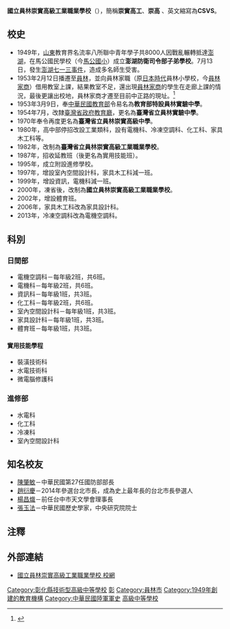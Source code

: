 {{Infobox school
| name = 國立員林崇實高級工業職業學校
| coordinates = {{Coord|23.9611258|120.5748453|display=inline,title}}
| address = 51042 彰化縣員林市育英路103號
| district = {{ROC}}[[彰化縣|彰化縣]][[員林市|員林市]]
| type = [[技術型高級中等學校|技術型高級中等學校]]
| other_name = National Yuanlin ChungShih Industrial Vocational High School
| number = 04-8347106
| fax = 04-8341014
| established = 1949年 澎湖防衛司令部子弟學校
| principal = 吳貽誠
| pushpin_map = Taiwan Changhua
| website = http://www.csvs.chc.edu.tw/
| campus_size = 47646.05 平方公尺
| image = File:國立員林崇實高級工業職業學校校徽.gif
| caption = 國立員林崇實高級工業職業學校校徽
}}

'''國立員林崇實高級工業職業學校'''（{{Lang-en|National Yuanlin ChungShih Industrial Vocational High School}}），簡稱'''崇實高工'''、'''崇高''' 、英文縮寫為'''CSVS'''。

==校史==
* 1949年，[[山東|山東]]教育界名流率八所聯中青年學子共8000人因戰亂輾轉抵達[[澎湖縣|澎湖]]，在馬公國民學校（今[[澎湖縣馬公市馬公國民小學|馬公國小]]）成立'''澎湖防衛司令部子弟學校'''。7月13日，發生[[澎湖七一三事件|澎湖七一三事件]]，造成多名師生受害。
* 1953年2月12日播遷至[[員林鎮|員林]]，並向員林家職（原[[日本時代|日本時代]]員林小學校，今[[員林家商|員林家商]]）借用教室上課，結果教室不足，還出現[[員林家商|員林家商]]的學生在走廊上課的情況，最後更讓出校地，員林家商才遷至目前中正路的現址。<ref>{{cite news |url=http://news.ltn.com.tw/news/local/paper/565916 |title=員家迎60載 老照片訴說光陰的故事 |publisher=[[自由時報|自由時報]] |author=阮怡瑜 |date=2012年3月6日 |accessdate=2012-03-06 |archive-date=2019-05-17 |archive-url=https://web.archive.org/web/20190517042311/https://news.ltn.com.tw/news/local/paper/565916 |dead-url=no }}</ref>
* 1953年3月9日，奉[[中華民國教育部|中華民國教育部]]令易名為'''教育部特設員林實驗中學'''。
* 1954年7月，改隸[[臺灣省政府教育廳|臺灣省政府教育廳]]，更名為'''臺灣省立員林實驗中學'''。
* 1970年奉令再度更名為'''臺灣省立員林崇實高級中學'''。
* 1980年，高中部停招改設工業類科，設有電機科、冷凍空調科、化工科、家具木工科等。
* 1982年，改制為'''臺灣省立員林崇實高級工業職業學校'''。
* 1987年，招收延教班（後更名為實用技能班）。
* 1995年，成立附設進修學校。
* 1997年，增設室內空間設計科，家具木工科減一班。
* 1999年，增設資訊，電機科減一班。
* 2000年，凍省後，改制為'''國立員林崇實高級工業職業學校'''。
* 2002年，增設體育班。
* 2006年，家具木工科改為家具設計科。
* 2013年，冷凍空調科改為電機空調科。

==科別==
===日間部===
* 電機空調科－每年級2班，共6班。
* 電機科－每年級2班，共6班。
* 資訊科－每年級1班，共3班。
* 化工科－每年級2班，共6班。
* 室內空間設計科－每年級1班，共3班。
* 家具設計科－每年級1班，共3班。
* 體育班－每年級1班，共3班。
====實用技能學程====
* 裝潢技術科
* 水電技術科
* 微電腦修護科

===進修部===
* 水電科
* 化工科
* 冷凍科
* 室內空間設計科

==知名校友==
*[[陳肇敏|陳肇敏]]－中華民國第27任國防部部長
*[[趙衍慶|趙衍慶]]－2014年參選台北市長，成為史上最年長的台北市長參選人
*[[杨昌炽|楊昌熾]]－前任台中市天文學會理事長
*[[張玉法|張玉法]]－中華民國歷史學家，中央研究院院士

== 注釋 ==
<div style="font-size: 85%"><references />
</div>

==外部連結==
*[http://www.csvs.chc.edu.tw/ 國立員林崇實高級工業職業學校 校網]{{Wayback|url=http://www.csvs.chc.edu.tw/ |date=20200914214354 }}

{{彰化縣高級中等學校}}

[[Category:彰化縣技術型高級中等學校|Category:彰化縣技術型高級中等學校]]
[[Category:中華民國國立技術型高級中等學校|彰]]
[[Category:員林市|Category:員林市]]
[[Category:1949年創建的教育機構|Category:1949年創建的教育機構]]
[[Category:中華民國陸軍軍史|Category:中華民國陸軍軍史]]
[[Category:臺灣軍眷學校|高級中等學校]]
